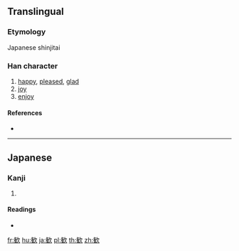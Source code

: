 {{character info/new}}
{{also|歡}}
==Translingual==
{{Han simplified forms|歡|歓|欢}}

===Etymology===
Japanese shinjitai {{Han simp|歡|f=艹|t=𠂉|f2=吅|t2=一}}

===Han character===
{{Han char|rn=76|rad=欠|as=11|sn=15|four=|canj=OGNO|ids=}}

# [[happy]], [[pleased]], [[glad]]
# [[joy]]
# [[enjoy]]

====References====
* {{Han ref|kx=0572.101|dkj=16197|dj=0960.100|hdz=80027.240|uh=6B53|ud=27475}}

----

==Japanese==

===Kanji===
{{ja-kanji|grade=c|rs=欠11|style=s|kyu=歡}}

# {{defn|lang=ja|sort=欠11}}

====Readings====
* {{ja-readings|on=[[かん]] (kan)|kun=[[よろこぶ]] (yorokobu)}}

[[fr:歓]]
[[hu:歓]]
[[ja:歓]]
[[pl:歓]]
[[th:歓]]
[[zh:歓]]